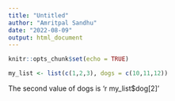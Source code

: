 ```yaml
---
title: "Untitled"
author: "Amritpal Sandhu"
date: "2022-08-09"
output: html_document
---
```


```r
knitr::opts_chunk$set(echo = TRUE)
```

```r
my_list <- list(c(1,2,3), dogs = c(10,11,12))


```

The second value of dogs is 'r my_list$dog[2]'
